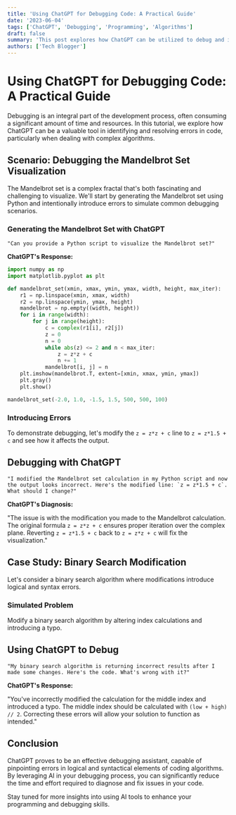 ```yaml
---
title: 'Using ChatGPT for Debugging Code: A Practical Guide'
date: '2023-06-04'
tags: ['ChatGPT', 'Debugging', 'Programming', 'Algorithms']
draft: false
summary: 'This post explores how ChatGPT can be utilized to debug and improve coding algorithms, featuring a practical example with the Mandelbrot set and binary search modifications. Learn how to leverage AI to identify and fix coding errors effectively.'
authors: ['Tech Blogger']
---
```


# Using ChatGPT for Debugging Code: A Practical Guide

Debugging is an integral part of the development process, often consuming a significant amount of time and resources. In this tutorial, we explore how ChatGPT can be a valuable tool in identifying and resolving errors in code, particularly when dealing with complex algorithms.

## Scenario: Debugging the Mandelbrot Set Visualization

The Mandelbrot set is a complex fractal that's both fascinating and challenging to visualize. We'll start by generating the Mandelbrot set using Python and intentionally introduce errors to simulate common debugging scenarios.

### Generating the Mandelbrot Set with ChatGPT

```plaintext
"Can you provide a Python script to visualize the Mandelbrot set?"
```

**ChatGPT's Response:**

```Python
import numpy as np
import matplotlib.pyplot as plt

def mandelbrot_set(xmin, xmax, ymin, ymax, width, height, max_iter):
    r1 = np.linspace(xmin, xmax, width)
    r2 = np.linspace(ymin, ymax, height)
    mandelbrot = np.empty((width, height))
    for i in range(width):
        for j in range(height):
            c = complex(r1[i], r2[j])
            z = 0
            n = 0
            while abs(z) <= 2 and n < max_iter:
                z = z*z + c
                n += 1
            mandelbrot[i, j] = n
    plt.imshow(mandelbrot.T, extent=[xmin, xmax, ymin, ymax])
    plt.gray()
    plt.show()

mandelbrot_set(-2.0, 1.0, -1.5, 1.5, 500, 500, 100)
```

### Introducing Errors

To demonstrate debugging, let's modify the `z = z*z + c` line to `z = z*1.5 + c` and see how it affects the output.

## Debugging with ChatGPT

```plainText
"I modified the Mandelbrot set calculation in my Python script and now the output looks incorrect. Here's the modified line: `z = z*1.5 + c`. What should I change?"
```

**ChatGPT's Diagnosis:**

"The issue is with the modification you made to the Mandelbrot calculation. The original formula `z = z*z + c` ensures proper iteration over the complex plane. Reverting `z = z*1.5 + c` back to `z = z*z + c` will fix the visualization."

## Case Study: Binary Search Modification

Let's consider a binary search algorithm where modifications introduce logical and syntax errors.

### Simulated Problem

Modify a binary search algorithm by altering index calculations and introducing a typo.

## Using ChatGPT to Debug

```plainText
"My binary search algorithm is returning incorrect results after I made some changes. Here's the code. What's wrong with it?"
```

**ChatGPT's Response:**

"You've incorrectly modified the calculation for the middle index and introduced a typo. The middle index should be calculated with `(low + high) // 2`. Correcting these errors will allow your solution to function as intended."

## Conclusion

ChatGPT proves to be an effective debugging assistant, capable of pinpointing errors in logical and syntactical elements of coding algorithms. By leveraging AI in your debugging process, you can significantly reduce the time and effort required to diagnose and fix issues in your code.

Stay tuned for more insights into using AI tools to enhance your programming and debugging skills.
